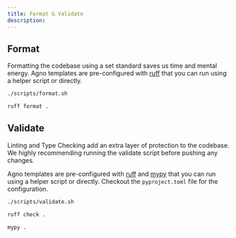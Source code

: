 ```yaml
---
title: Format & Validate
description:
---
```


## Format

Formatting the codebase using a set standard saves us time and mental energy. Agno templates are pre-configured with [ruff](https://docs.astral.sh/ruff/) that you can run using a helper script or directly.

<CodeGroup>

```bash terminal
./scripts/format.sh
```

```bash ruff
ruff format .
```

</CodeGroup>

## Validate

Linting and Type Checking add an extra layer of protection to the codebase. We highly recommending running the validate script before pushing any changes.

Agno templates are pre-configured with [ruff](https://docs.astral.sh/ruff/) and [mypy](https://mypy.readthedocs.io/en/stable/) that you can run using a helper script or directly. Checkout the `pyproject.toml` file for the configuration.

<CodeGroup>

```bash terminal
./scripts/validate.sh
```

```bash ruff
ruff check .
```

```bash mypy
mypy .
```

</CodeGroup>

